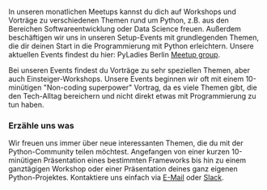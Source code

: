 In unseren monatlichen Meetups kannst du dich auf Workshops und Vorträge zu verschiedenen Themen rund
um Python, z.B. aus den Bereichen Softwareentwicklung oder Data Science freuen. Außerdem beschäftigen
wir uns in unseren Setup-Events mit grundlegenden Themen, die dir deinen Start in die Programmierung
mit Python erleichtern. Unsere aktuellen Events findest du hier: PyLadies Berlin [Meetup
group](https://meetup.com/PyLadies-Berlin/).

Bei unseren Events findest du Vorträge zu sehr speziellen Themen, aber auch Einsteiger-Workshops.
Unsere Events beginnen wir oft mit einem 10-minütigen "Non-coding superpower" Vortrag, da es viele
Themen gibt, die den Tech-Alltag bereichern und nicht direkt etwas mit Programmierung zu tun haben.

### Erzähle uns was

Wir freuen uns immer über neue interessanten Themen, die du mit der Python-Community teilen
möchtest. Angefangen von einer kurzen 10-minütigen Präsentation eines bestimmten Frameworks bis hin
zu einem ganztägigen Workshop oder einer Präsentation deines ganz eigenen Python-Projektes.
Kontaktiere uns einfach via [E-Mail](/#contact) oder [Slack](https://slackin.pyladies.com/).
